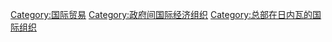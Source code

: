 {{Commonscat|World Trade Organization}}

[[Category:国际贸易|Category:国际贸易]]
[[Category:政府间国际经济组织‎|Category:政府间国际经济组织‎]]
[[Category:总部在日内瓦的国际组织‎|Category:总部在日内瓦的国际组织‎]]